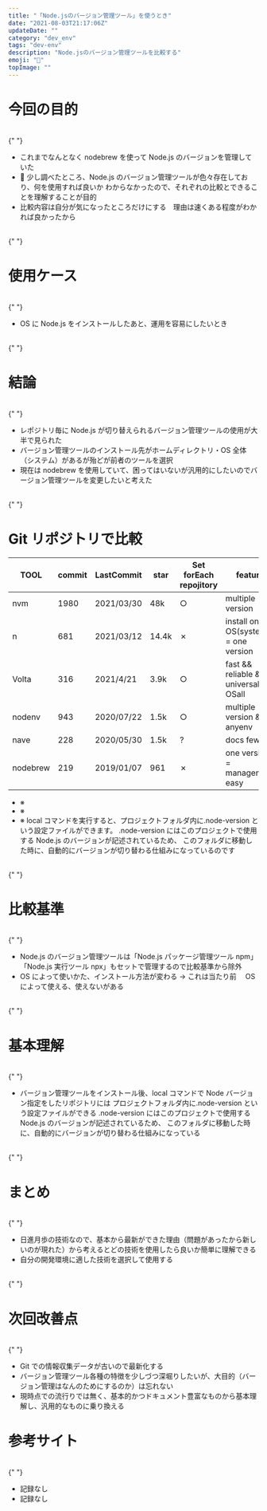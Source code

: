 ```yaml
---
title: "「Node.jsのバージョン管理ツール」を使うとき"
date: "2021-08-03T21:17:06Z"
updateDate: ""
category: "dev_env"
tags: "dev-env"
description: "Node.jsのバージョン管理ツールを比較する"
emoji: "🙂"
topImage: ""
---
```


# 今回の目的

<br />{" "}

- これまでなんとなく nodebrew を使って Node.js のバージョンを管理していた
-  少し調べたところ、Node.js のバージョン管理ツールが色々存在しており、何を使用すれば良いか
  わからなかったので、それぞれの比較とできることを理解することが目的
- 比較内容は自分が気になったところだけにする　理由は速くある程度がわかれば良かったから

<br />{" "}

# 使用ケース

<br />{" "}

- OS に Node.js をインストールしたあと、運用を容易にしたいとき

<br />{" "}

# 結論

<br />{" "}

- レポジトリ毎に Node.js が切り替えられるバージョン管理ツールの使用が大半で見られた
- バージョン管理ツールのインストール先がホームディレクトリ・OS 全体（システム）があるが殆どが前者のツールを選択
- 現在は nodebrew を使用していて、困ってはいないが汎用的にしたいのでバージョン管理ツールを変更したいと考えた

<br />{" "}

# Git リポジトリで比較

| TOOL     | commit | LastCommit | star  | Set forEach repojitory | feature                                |
| -------- | ------ | ---------- | ----- | ---------------------- | -------------------------------------- |
| nvm      | 1980   | 2021/03/30 | 48k   | ○                      | multiple version                       |
| n        | 681    | 2021/03/12 | 14.4k | ✗                      | install on OS(system) = one version    |
| Volta    | 316    | 2021/4/21  | 3.9k  | ○                      | fast && reliable && universal && OSall |
| nodenv   | 943    | 2020/07/22 | 1.5k  | ○                      | multiple version && anyenv             |
| nave     | 228    | 2020/05/30 | 1.5k  | ?                      | docs few                               |
| nodebrew | 219    | 2019/01/07 | 961   | ✗                      | one version = management easy          |

- ※
- ※
- ※ local コマンドを実行すると、プロジェクトフォルダ内に.node-version という設定ファイルができます。
  .node-version にはこのプロジェクトで使用する Node.js のバージョンが記述されているため、
  このフォルダに移動した時に、自動的にバージョンが切り替わる仕組みになっているのです

<br />{" "}

# 比較基準

<br />{" "}

- Node.js のバージョン管理ツールは「Node.js パッケージ管理ツール npm」「Node.js 実行ツール npx」もセットで管理するので比較基準から除外
- OS によって使いかた、インストール方法が変わる → これは当たり前　 OS によって使える、使えないがある

<br />{" "}

# 基本理解

<br />{" "}

- バージョン管理ツールをインストール後、local コマンドで Node バージョン指定をしたリポジトリには
  プロジェクトフォルダ内に.node-version という設定ファイルができる
  .node-version にはこのプロジェクトで使用する Node.js のバージョンが記述されているため、
  このフォルダに移動した時に、自動的にバージョンが切り替わる仕組みになっている

<br />{" "}

# まとめ

<br />{" "}

- 日進月歩の技術なので、基本から最新ができた理由（問題があったから新しいのが現れた）から考えるとどの技術を使用したら良いか簡単に理解できる
- 自分の開発環境に適した技術を選択して使用する

<br />{" "}

# 次回改善点

<br />{" "}

- Git での情報収集データが古いので最新化する
- バージョン管理ツール各種の特徴を少しづつ深堀りしたいが、大目的（バージョン管理はなんのためにするのか）は忘れない
- 現時点での流行りでは無く、基本的かつドキュメント豊富なものから基本理解し、汎用的なものに乗り換える

# 参考サイト

<br />{" "}

- 記録なし
- 記録なし
